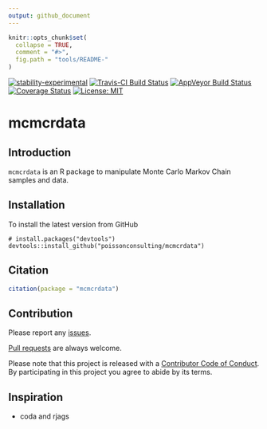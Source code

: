 ```yaml
---
output: github_document
---
```


<!-- README.md is generated from README.Rmd. Please edit that file -->

```r
knitr::opts_chunk$set(
  collapse = TRUE,
  comment = "#>",
  fig.path = "tools/README-"
)
```

[![stability-experimental](https://img.shields.io/badge/stability-experimental-orange.svg)](https://github.com/joethorley/stability-badges#experimental)
[![Travis-CI Build Status](https://travis-ci.org/poissonconsulting/mcmcrdata.svg?branch=master)](https://travis-ci.org/poissonconsulting/mcmcrdata)
[![AppVeyor Build Status](https://ci.appveyor.com/api/projects/status/github/poissonconsulting/mcmcrdata?branch=master&svg=true)](https://ci.appveyor.com/project/poissonconsulting/mcmcrdata)
[![Coverage Status](https://img.shields.io/codecov/c/github/poissonconsulting/mcmcrdata/master.svg)](https://codecov.io/github/poissonconsulting/mcmcrdata?branch=master)
[![License: MIT](https://img.shields.io/badge/License-MIT-green.svg)](https://opensource.org/licenses/MIT)

# mcmcrdata

## Introduction

`mcmcrdata` is an R package to manipulate Monte Carlo Markov Chain samples and data.

## Installation

To install the latest version from GitHub
```
# install.packages("devtools")
devtools::install_github("poissonconsulting/mcmcrdata")
```

## Citation

```r
citation(package = "mcmcrdata")
```

## Contribution

Please report any [issues](https://github.com/poissonconsulting/mcmcrdata/issues).

[Pull requests](https://github.com/poissonconsulting/mcmcrdata/pulls) are always welcome.

Please note that this project is released with a [Contributor Code of Conduct](CONDUCT.md). By participating in this project you agree to abide by its terms.

## Inspiration

- coda and rjags
